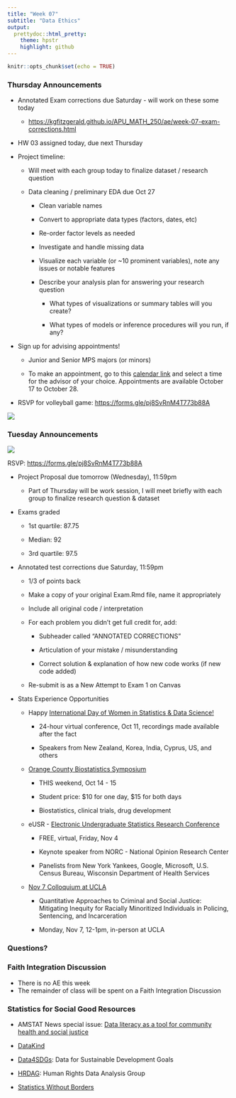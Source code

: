 ```yaml
---
title: "Week 07"
subtitle: "Data Ethics"
output: 
  prettydoc::html_pretty:
    theme: hpstr
    highlight: github
---
```


```r
knitr::opts_chunk$set(echo = TRUE)
```

### Thursday Announcements

-   Annotated Exam corrections due Saturday - will work on these some today

    -   [https://kgfitzgerald.github.io/APU_MATH_250/ae/week-07-exam-corrections.html](https://kgfitzgerald.github.io/APU_MATH_250/ae/week-07.html)

-   HW 03 assigned today, due next Thursday

-   Project timeline:

    -   Will meet with each group today to finalize dataset / research question

    -   Data cleaning / preliminary EDA due Oct 27

        -   Clean variable names

        -   Convert to appropriate data types (factors, dates, etc)

        -   Re-order factor levels as needed

        -   Investigate and handle missing data

        -   Visualize each variable (or \~10 prominent variables), note any issues or notable features

        -   Describe your analysis plan for answering your research question

            -   What types of visualizations or summary tables will you create?

            -   What types of models or inference procedures will you run, if any?

-   Sign up for advising appointments!

    -   Junior and Senior MPS majors (or minors)

    -   To make an appointment, go to this [calendar link](https://calendar.google.com/calendar/u/0/selfsched?sstoken=UUNFd3FSS2lGUjZufGRlZmF1bHR8MThkNjJlMGFlOTdmZjQ2YzM1MWFhZjcwMTI2Mzg0MmQ) and select a time for the advisor of your choice. Appointments are available October 17 to October 28.

-   RSVP for volleyball game: <https://forms.gle/pj8SvRnM4T773b88A>

![](img/APU_Volleyball_MPS.png)

### Tuesday Announcements

![](img/APU_Volleyball_MPS.png)

RSVP: <https://forms.gle/pj8SvRnM4T773b88A>

-   Project Proposal due tomorrow (Wednesday), 11:59pm

    -   Part of Thursday will be work session, I will meet briefly with each group to finalize research question & dataset

-   Exams graded

    -   1st quartile: 87.75

    -   Median: 92

    -   3rd quartile: 97.5

-   Annotated test corrections due Saturday, 11:59pm

    -   1/3 of points back

    -   Make a copy of your original Exam.Rmd file, name it appropriately

    -   Include all original code / interpretation

    -   For each problem you didn't get full credit for, add:

        -   Subheader called "ANNOTATED CORRECTIONS"

        -   Articulation of your mistake / misunderstanding

        -   Correct solution & explanation of how new code works (if new code added)

    -   Re-submit is as a New Attempt to Exam 1 on Canvas

-   Stats Experience Opportunities

    -   Happy [International Day of Women in Statistics & Data Science!](http://www.idwsds.org)

        -   24-hour virtual conference, Oct 11, recordings made available after the fact

        -   Speakers from New Zealand, Korea, India, Cyprus, US, and others

    -   [Orange County Biostatistics Symposium](https://www.eventbee.com/v/2022ocbiostatisticssymposium#/tickets)

        -   THIS weekend, Oct 14 - 15

        -   Student price: \$10 for one day, \$15 for both days

        -   Biostatistics, clinical trials, drug development

    -   eUSR - [Electronic Undergraduate Statistics Research Conference](https://www.causeweb.org/usproc/eusr/2022)

        -   FREE, virtual, Friday, Nov 4

        -   Keynote speaker from NORC - National Opinion Research Center

        -   Panelists from New York Yankees, Google, Microsoft, U.S. Census Bureau, Wisconsin Department of Health Services

    -   [Nov 7 Colloquium at UCLA](https://community.ucla.edu/event/35672c9e-405b-4c3a-9f78-57e32517009d)

        -   Quantitative Approaches to Criminal and Social Justice: Mitigating Inequity for Racially Minoritized Individuals in Policing, Sentencing, and Incarceration

        -   Monday, Nov 7, 12-1pm, in-person at UCLA

### Questions?

### Faith Integration Discussion

-   There is no AE this week
-   The remainder of class will be spent on a Faith Integration Discussion

### Statistics for Social Good Resources

-   AMSTAT News special issue: [Data literacy as a tool for community health and social justice](https://magazine.amstat.org/wp-content/uploads/2022/08/AmstatSeptember.pdf)

-   [DataKind](https://www.datakind.org)

-   [Data4SDGs](https://www.data4sdgs.org): Data for Sustainable Development Goals

-   [HRDAG](https://hrdag.org): Human Rights Data Analysis Group

-   [Statistics Without Borders](https://www.statisticswithoutborders.org)
